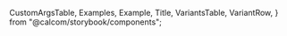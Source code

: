 
  CustomArgsTable,
  Examples,
  Example,
  Title,
  VariantsTable,
  VariantRow,
} from "@calcom/storybook/components";


<Meta title="UI/Popover" component={AnimatedPopover} />

<Title title="Popover" suffix="Brief" subtitle="Version 1.0 — Last Update: 29 Aug 2023" />

## Definition

The `Popover` component is used to display rich content in a portal.

## Structure

The `Popover` component can be used to display a rich content in a portal.

<CustomArgsTable of={AnimatedPopover} />

## Examples

<Examples>
  <Example title="Default">
    <TooltipProvider>
      <AnimatedPopover text="Go">
        <FilterCheckboxFieldsContainer>
          {["First", "Second", "Third"]?.map((eventType) => (
            <div key={eventType.value} className="hover:bg-muted flex cursor-pointer items-center px-4 py-2">
              <CheckboxField
                checked={false}
                onChange={(e) => {
                  console.log("changed ", e);
                }}
                description={eventType}
              />
            </div>
          ))}
        </FilterCheckboxFieldsContainer>
      </AnimatedPopover>
    </TooltipProvider>
  </Example>
  <Example title="With Trigger">
    <TooltipProvider>
      <AnimatedPopover text="Go" Trigger={<button>click here</button>}>
        <FilterCheckboxFieldsContainer>
          {["First", "Second", "Third"]?.map((eventType) => (
            <div key={eventType.value} className="hover:bg-muted flex cursor-pointer items-center px-4 py-2">
              <CheckboxField
                checked={false}
                onChange={(e) => {
                  console.log("changed ", e);
                }}
                description={eventType}
              />
            </div>
          ))}
        </FilterCheckboxFieldsContainer>
      </AnimatedPopover>
    </TooltipProvider>
  </Example>
  <Example title="With count">
    <TooltipProvider>
      <AnimatedPopover text="Go here" count={1}>
        <FilterCheckboxFieldsContainer>
          {["First", "Second", "Third"]?.map((eventType) => (
            <div key={eventType.value} className="hover:bg-muted flex cursor-pointer items-center px-4 py-2">
              <CheckboxField
                checked={false}
                onChange={(e) => {
                  console.log("changed ", e);
                }}
                description={eventType}
              />
            </div>
          ))}
        </FilterCheckboxFieldsContainer>
      </AnimatedPopover>
    </TooltipProvider>
  </Example>
</Examples>

## Popover Story

<Canvas>
  <Story
    name="Popover"
    args={{
      text: "Go",
      childrenText: "Here is it",
      defaultOpen: false,
    }}
    argTypes={{
      count: {
        control: {
          type: "number",
        },
      },
    }}>
    {({ text, childrenText, count, defaultOpen }) => (
      <VariantsTable titles={["Default"]} columnMinWidth={50}>
        <VariantRow>
          <TooltipProvider>
            <AnimatedPopover text={text} count={count} defaultOpen={defaultOpen}>
              <FilterCheckboxFieldsContainer>
                {["First", "Second", "Third"]?.map((eventType) => (
                  <div
                    key={eventType.value}
                    className="hover:bg-muted flex cursor-pointer items-center px-4 py-2">
                    <CheckboxField
                      checked={false}
                      onChange={(e) => {
                        console.log("changed ", e);
                      }}
                      description={eventType}
                    />
                  </div>
                ))}
              </FilterCheckboxFieldsContainer>
            </AnimatedPopover>
          </TooltipProvider>
        </VariantRow>
      </VariantsTable>
    )}
  </Story>
</Canvas>
